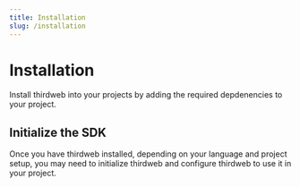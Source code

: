 ```yaml
---
title: Installation
slug: /installation
---
```



# Installation

Install thirdweb into your projects by adding the required depdenencies to your project.

<InstallingThirdwebCodeTabs />

## Initialize the SDK

Once you have thirdweb installed, depending on your language and project setup,
you may need to initialize thirdweb and configure thirdweb to use it in your project.

<InitializingThirdwebCodeTabs />
